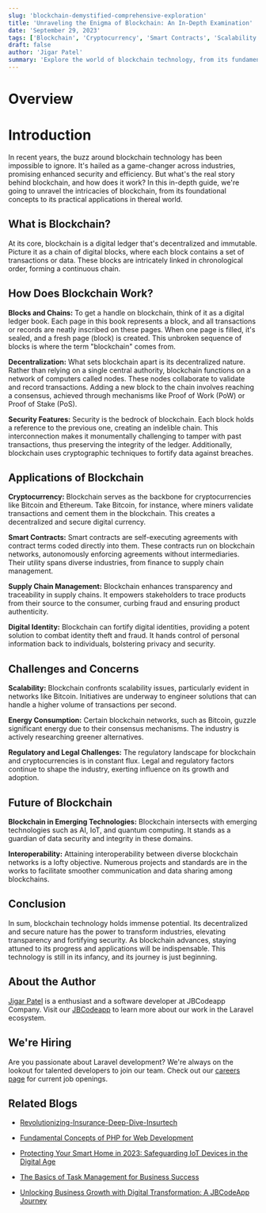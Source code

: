```yaml
---
slug: 'blockchain-demystified-comprehensive-exploration'
title: 'Unraveling the Enigma of Blockchain: An In-Depth Examination'
date: 'September 29, 2023'
tags: ['Blockchain', 'Cryptocurrency', 'Smart Contracts', 'Scalability']
draft: false
author: 'Jigar Patel'
summary: 'Explore the world of blockchain technology, from its fundamental concepts to real-world applications.'
---
```


# Overview

<TOCInline toc={props.toc} exclude="Overview" toHeading={2} />

# Introduction

In recent years, the buzz around blockchain technology has been impossible to ignore. It's hailed as a game-changer across industries, promising enhanced security and efficiency. But what's the real story behind blockchain, and how does it work? In this in-depth guide, we're going to unravel the intricacies of blockchain, from its foundational concepts to its practical applications in thereal world.

## What is Blockchain?

At its core, blockchain is a digital ledger that's decentralized and immutable. Picture it as a chain of digital blocks, where each block contains a set of transactions or data. These blocks are intricately linked in chronological order, forming a continuous chain.

## How Does Blockchain Work?

**Blocks and Chains:** To get a handle on blockchain, think of it as a digital ledger book. Each page in this book represents a block, and all transactions or records are neatly inscribed on these pages. When one page is filled, it's sealed, and a fresh page (block) is created. This unbroken sequence of blocks is where the term "blockchain" comes from.

**Decentralization:** What sets blockchain apart is its decentralized nature. Rather than relying on a single central authority, blockchain functions on a network of computers called nodes. These nodes collaborate to validate and record transactions. Adding a new block to the chain involves reaching a consensus, achieved through mechanisms like Proof of Work (PoW) or Proof of Stake (PoS).

**Security Features:** Security is the bedrock of blockchain. Each block holds a reference to the previous one, creating an indelible chain. This interconnection makes it monumentally challenging to tamper with past transactions, thus preserving the integrity of the ledger. Additionally, blockchain uses cryptographic techniques to fortify data against breaches.

## Applications of Blockchain

**Cryptocurrency:** Blockchain serves as the backbone for cryptocurrencies like Bitcoin and Ethereum. Take Bitcoin, for instance, where miners validate transactions and cement them in the blockchain. This creates a decentralized and secure digital currency.

**Smart Contracts:** Smart contracts are self-executing agreements with contract terms coded directly into them. These contracts run on blockchain networks, autonomously enforcing agreements without intermediaries. Their utility spans diverse industries, from finance to supply chain management.

**Supply Chain Management:** Blockchain enhances transparency and traceability in supply chains. It empowers stakeholders to trace products from their source to the consumer, curbing fraud and ensuring product authenticity.

**Digital Identity:** Blockchain can fortify digital identities, providing a potent solution to combat identity theft and fraud. It hands control of personal information back to individuals, bolstering privacy and security.

## Challenges and Concerns

**Scalability:** Blockchain confronts scalability issues, particularly evident in networks like Bitcoin. Initiatives are underway to engineer solutions that can handle a higher volume of transactions per second.

**Energy Consumption:** Certain blockchain networks, such as Bitcoin, guzzle significant energy due to their consensus mechanisms. The industry is actively researching greener alternatives.

**Regulatory and Legal Challenges:** The regulatory landscape for blockchain and cryptocurrencies is in constant flux. Legal and regulatory factors continue to shape the industry, exerting influence on its growth and adoption.

## Future of Blockchain

**Blockchain in Emerging Technologies:** Blockchain intersects with emerging technologies such as AI, IoT, and quantum computing. It stands as a guardian of data security and integrity in these domains.

**Interoperability:** Attaining interoperability between diverse blockchain networks is a lofty objective. Numerous projects and standards are in the works to facilitate smoother communication and data sharing among blockchains.

## Conclusion

In sum, blockchain technology holds immense potential. Its decentralized and secure nature has the power to transform industries, elevating transparency and fortifying security. As blockchain advances, staying attuned to its progress and applications will be indispensable. This technology is still in its infancy, and its journey is just beginning.

## About the Author

[Jigar Patel](https://expertlaravel.com) is a
enthusiast and a software developer at JBCodeapp Company. Visit our [JBCodeapp](https://jbcodeapp.com) to learn more about our work in the Laravel ecosystem.

## We're Hiring

Are you passionate about Laravel development? We're always on the lookout for talented developers to join our team. Check out our [careers page](https://jbcodeapp.com) for current job openings.

## Related Blogs

- [Revolutionizing-Insurance-Deep-Dive-Insurtech](insurtech-revolutionizing-insurance-digital-age)

- [Fundamental Concepts of PHP for Web Development](php-web-development-fundamentals)

- [Protecting Your Smart Home in 2023: Safeguarding IoT Devices in the Digital Age](protecting-your-smart-home-2023-safeguarding-iot-devices-digital-age)

- [The Basics of Task Management for Business Success](task-management-business-success-basics)

- [Unlocking Business Growth with Digital Transformation: A JBCodeApp Journey](jbcodeapp-guide-future-ready-business)
